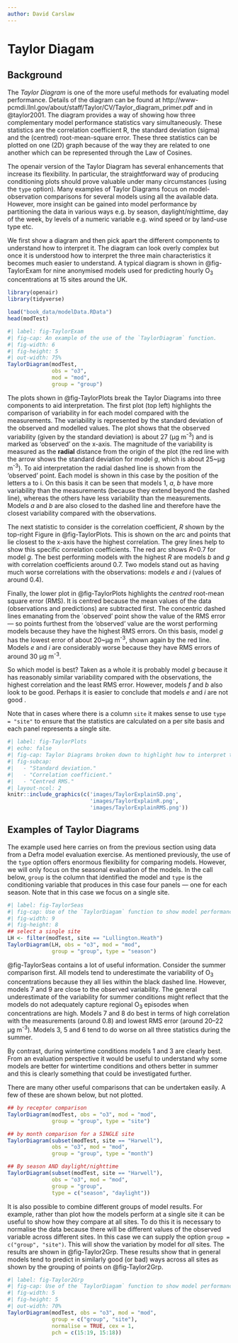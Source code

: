 ```yaml
---
author: David Carslaw
---
```


# Taylor Diagam {#sec-TaylorDiagram}

## Background {#sec-TaylorBack}

The *Taylor Diagram* is one of the more useful methods for
evaluating model performance. Details of the diagram can be found at
http://www-pcmdi.llnl.gov/about/staff/Taylor/CV/Taylor_diagram_primer.pdf
and in @taylor2001. The diagram provides a way of showing how
three complementary model performance statistics vary
simultaneously. These statistics are the correlation coefficient R,
the standard deviation (sigma) and the (centred) root-mean-square
error. These three statistics can be plotted on one (2D) graph because
of the way they are related to one another which can be represented
through the Law of Cosines.

The [openair]{.pkg} version of the Taylor Diagram has several
enhancements that increase its flexibility. In particular, the
straightforward way of producing conditioning plots should prove
valuable under many circumstances (using the `type` option). Many
examples of Taylor Diagrams focus on model-observation comparisons for
several models using all the available data. However, more insight can
be gained into model performance by partitioning the data in various
ways e.g. by season, daylight/nighttime, day of the week, by levels of
a numeric variable e.g. wind speed or by land-use type etc.

We first show a diagram and then pick apart the different components
to understand how to interpret it. The diagram can look overly complex
but once it is understood how to interpret the three main
characteristics it becomes much easier to understand. A typical
diagram is shown in @fig-TaylorExam for nine anonymised
models used for predicting hourly O~3~ concentrations at 15 sites
around the UK.

```r
library(openair)
library(tidyverse)
```


```r
load("book_data/modelData.RData")
head(modTest)
```


```r
#| label: fig-TaylorExam
#| fig-cap: An example of the use of the `TaylorDiagram` function.
#| fig-width: 6
#| fig-height: 5
#| out-width: 75%
TaylorDiagram(modTest, 
              obs = "o3", 
              mod = "mod", 
              group = "group")
```

The plots shown in @fig-TaylorPlots break the Taylor Diagrams
into three components to aid interpretation. The first plot (top left)
highlights the comparison of variability in for each model compared
with the measurements. The variability is represented by the standard
deviation of the observed and modelled values. The plot shows that the
observed variability (given by the standard deviation) is about 27
(μg m^-3^) and is marked as 'observed' on the x-axis. The magnitude of
the variability is measured as the **radial** distance from the
origin of the plot (the red line with the arrow shows the standard
deviation for model $g$, which is about 25~μg m^-3^). To aid interpretation
the radial dashed line is shown from the 'observed' point. Each
model is shown in this case by the position of the letters a to i. On
this basis it can be seen that models 1, $a$, $b$ have more
variability than the measurements (because they extend beyond the
dashed line), whereas the others have less variability than the
measurements. Models $a$ and $b$ are also closed to the dashed line
and therefore have the closest variability compared with the
observations.

The next statistic to consider is the correlation coefficient, $R$
shown by the top-right Figure in @fig-TaylorPlots.  This is
shown on the arc and points that lie closest to the x-axis have the
highest correlation.  The grey lines help to show this specific
correlation coefficients. The red arc shows $R$=0.7 for model $g$. The
best performing models with the highest $R$ are models $b$ and $g$
with correlation coefficients around 0.7. Two models stand out as
having much worse correlations with the observations: models $e$ and
$i$ (values of around 0.4).

Finally, the lower plot in @fig-TaylorPlots highlights the
*centred* root-mean square error (RMS). It is centred because the
mean values of the data (observations and predictions) are subtracted
first. The concentric dashed lines emanating from the `observed'
point show the value of the RMS error --- so points furthest from the
'observed' value are the worst performing models because they have
the highest RMS errors. On this basis, model $g$ has the lowest error
of about 20~μg m^-3^, shown again by the red line. Models $e$ and $i$ are
considerably worse because they have RMS errors of around 30 μg m^-3^.

So which model is best? Taken as a whole it is probably model $g$
because it has reasonably similar variability compared with the
observations, the highest correlation and the least RMS
error. However, models $f$ and $b$ also look to be good. Perhaps it is
easier to conclude that models $e$ and $i$ are not good \ldots.

Note that in cases where there is a column `site` it makes sense to
use `type = "site"` to ensure that the statistics are calculated
on a per site basis and each panel represents a single site.

```r
#| label: fig-TaylorPlots
#| echo: false
#| fig-cap: Taylor Diagrams broken down to highlight how to interpret the three main statistics. The red line/arrow indicate how to read interpret each of the three statistics. 
#| fig-subcap: 
#|   - "Standard deviation."
#|   - "Correlation coefficient."
#|   - "Centred RMS."
#| layout-ncol: 2
knitr::include_graphics(c('images/TaylorExplainSD.png',
                          'images/TaylorExplainR.png',
                          'images/TaylorExplainRMS.png'))
```

## Examples of Taylor Diagrams

The example used here carries on from the previous section using data
from a Defra model evaluation exercise. As mentioned previously, the
use of the `type` option offers enormous flexibility for comparing
models. However, we will only focus on the seasonal evaluation of the
models. In the call below, `group` is the column that identified
the model and `type` is the conditioning variable that produces in
this case four panels --- one for each season. Note that in this case
we focus on a single site.

```r
#| label: fig-TaylorSeas
#| fig-cap: Use of the `TaylorDiagam` function to show model performance for 9 models used to predict O~3~ concentrations at the Lullington Heath site.
#| fig-width: 9
#| fig-height: 8
## select a single site
LH <- filter(modTest, site == "Lullington.Heath")
TaylorDiagram(LH, obs = "o3", mod = "mod", 
              group = "group", type = "season")
```

@fig-TaylorSeas contains a lot of useful
information. Consider the summer comparison first. All models tend to
underestimate the variability of O~3~ concentrations because they
all lies within the black dashed line. However, models 7 and 9 are
close to the observed variability. The general underestimate of the
variability for summer conditions might reflect that the models do not
adequately capture regional O~3~ episodes when concentrations are
high. Models 7 and 8 do best in terms of high correlation with the
measurements (around 0.8) and lowest RMS error (around
20--22 μg m^-3^). Models 3, 5 and 6 tend to do worse on all three
statistics during the summer.

By contrast, during wintertime conditions models 1 and 3 are clearly
best. From an evaluation perspective it would be useful to understand
why some models are better for wintertime conditions and others better
in summer and this is clearly something that could be investigated further.

There are many other useful comparisons that can be undertaken
easily. A few of these are shown below, but not plotted.

```r
## by receptor comparison
TaylorDiagram(modTest, obs = "o3", mod = "mod", 
              group = "group", type = "site")

## by month comparison for a SINGLE site
TaylorDiagram(subset(modTest, site == "Harwell"), 
              obs = "o3", mod = "mod",
              group = "group", type = "month")

## By season AND daylight/nighttime
TaylorDiagram(subset(modTest, site == "Harwell"), 
              obs = "o3", mod = "mod",
              group = "group", 
              type = c("season", "daylight"))
```

It is also possible to combine different groups of model results. For
example, rather than plot how the models perform at a single site it
can be useful to show how they compare at all sites. To do this it is
necessary to normalise the data because there will be different values
of the observed variable across different sites. In this case we can
supply the option `group = c("group", "site")`. This will show the
variation by model for *all* sites. The results are shown in @fig-Taylor2Grp. These results show that in general models
tend to predict in similarly good (or bad) ways across all sites as
shown by the grouping of points on @fig-Taylor2Grp. 

```r
#| label: fig-Taylor2Grp
#| fig-cap: Use of the `TaylorDiagam` function to show model performance for 9 models used for all sites.
#| fig-width: 5
#| fig-height: 5
#| out-width: 70%
TaylorDiagram(modTest, obs = "o3", mod = "mod", 
              group = c("group", "site"), 
              normalise = TRUE, cex = 1, 
              pch = c(15:19, 15:18))
```
